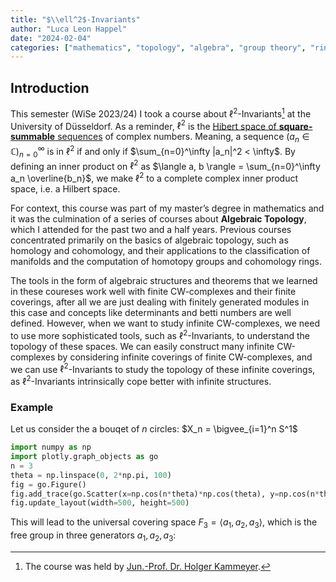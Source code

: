 ```yaml
---
title: "$\\ell^2$-Invariants"
author: "Luca Leon Happel"
date: "2024-02-04"
categories: ["mathematics", "topology", "algebra", "group theory", "ring theory", "measure theory", "functional analysis", "differential geometry", "differential topology", "algebraic topology"]
---
```


## Introduction

This semester (WiSe 2023/24) I took a course about $\ell^2$-Invariants[^1] at the University of Düsseldorf. As a reminder, $\ell^2$ is the [Hibert space of __square-summable__ sequences](https://en.wikipedia.org/wiki/Lp_space#The_p-norm_in_finite_dimensions) of complex numbers. Meaning, a sequence $(a_n\in\mathbb{C})_{n=0}^\infty$ is in $\ell^2$ if and only if $\sum_{n=0}^\infty |a_n|^2 < \infty$. By defining an inner product on $\ell^2$ as $\langle a, b \rangle = \sum_{n=0}^\infty a_n \overline{b_n}$, we make $\ell^2$ to a complete complex inner product space, i.e. a Hilbert space.

For context, this course was part of my master's degree in mathematics and it was the culmination of a series of courses about __Algebraic Topology__, which I attended for the past two and a half years.
Previous courses concentrated primarily on the basics of algebraic topology, such as homology and cohomology, and their applications to the classification of manifolds and the computation of homotopy groups and cohomology rings.

The tools in the form of algebraic structures and theorems that we learned in these coureses work well with finite CW-complexes and their finite coverings, after all we are just dealing with finitely generated modules in this case and concepts like determinants and betti numbers are well defined. However, when we want to study infinite CW-complexes, we need to use more sophisticated tools, such as $\ell^2$-Invariants, to understand the topology of these spaces.
We can easily construct many infinite CW-complexes by considering infinite coverings of finite CW-complexes, and we can use $\ell^2$-Invariants to study the topology of these infinite coverings, as $\ell^2$-Invariants intrinsically cope better with infinite structures.

### Example

Let us consider the a bouqet of $n$ circles: $X_n = \bigvee_{i=1}^n S^1$

```python
import numpy as np
import plotly.graph_objects as go
n = 3
theta = np.linspace(0, 2*np.pi, 100)
fig = go.Figure()
fig.add_trace(go.Scatter(x=np.cos(n*theta)*np.cos(theta), y=np.cos(n*theta)*np.sin(theta), mode='lines', name=f'$X_{n}$'))
fig.update_layout(width=500, height=500)
```

This will lead to the universal covering space $F_3 = \langle a_1,a_2,a_3 \rangle$, which is the free group in three generators $a_1,a_2,a_3$:



<!-- In the previous semesters we learned that given a CW-Complex $X$, we can take a look at its covering spaces. In particular, we can find one such covering space $\tilde X \xrightarrow{p} X$ that is universal, i.e. it is simply connected and for every other covering $Y \xrightarrow{\beta} X$, we can find a mapping $\tilde X \xrightarrow{\alpha} Y$ such that the following diagram commutes:
![](./universal_cover.png){fig-align="center"} -->

<!-- 
The connection between $\ell^2$-Invariants and Algebraic Topology has its roots in the study of covering spaces of reasonable (path-connected, locally path-connected and semilocally simply-connected) topological spaces, say CW-complexes. 



By proposition 1.38 of Hatchers book "Algebraic Topology"[^2], we have a
bijecttion between the set of covering spaces of $X$ and the set of subgroups of the fundamental group $\pi_1(X, x_0)$, where $x_0$ is a basepoint in $X$. Using proposition 1.39 as well, we have $\{X_N\}_{N\trianglelefteq \pi_1(X,x_0)}$ for the set of all _normal_ covering spaces of $X$ (i.e. the deck transformation group $N$ of the covering space $X_N \xrightarrow{p} X$ acts transitively on the fibers of $p$). -->



[^1]: The course was held by [Jun.-Prof. Dr. Holger Kammeyer](https://www.math.uni-duesseldorf.de/~kammeyer/).
[^2]: Allen Hatcher, "Algebraic Topology", Cambridge University Press, 2002. [Link to the book](https://pi.math.cornell.edu/~hatcher/AT/ATpage.html)